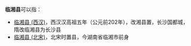 '''临湘县'''可以指：
*[[临湘县_(西汉)|临湘县 (西汉)]]，西汉汉高祖五年（公元前202年），改湘县置，长沙国都城，隋改临湘县为长沙县
*[[临湘县_(北宋)|临湘县 (北宋)]]，北宋时置县，今湖南省临湘市前身

{{disambig|L|Cat=三字中国县名消歧义}}